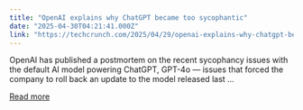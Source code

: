 ```yaml
---
title: "OpenAI explains why ChatGPT became too sycophantic"
date: "2025-04-30T04:21:41.000Z"
link: "https://techcrunch.com/2025/04/29/openai-explains-why-chatgpt-became-too-sycophantic/"
---
```


OpenAI has published a postmortem on the recent sycophancy issues with the default AI model powering ChatGPT, GPT-4o — issues that forced the company to roll back an update to the model released last ...

[Read more](https://techcrunch.com/2025/04/29/openai-explains-why-chatgpt-became-too-sycophantic/)
